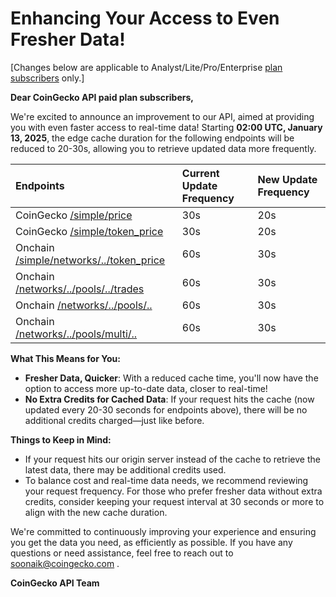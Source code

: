 # Enhancing Your Access to Even Fresher Data!

[Changes below are applicable to Analyst/Lite/Pro/Enterprise [plan subscribers](https://www.coingecko.com/en/api/pricing) only.]

**Dear CoinGecko API paid plan subscribers,**

We're excited to announce an improvement to our API, aimed at providing you with even faster access to real-time data! Starting **02:00 UTC, January 13, 2025**, the edge cache duration for the following endpoints will be reduced to 20-30s, allowing you to retrieve updated data more frequently.

| Endpoints                                                                                                 | Current Update Frequency | New Update Frequency |
| :-------------------------------------------------------------------------------------------------------- | :----------------------- | :------------------- |
| CoinGecko [/simple/price](https://docs.coingecko.com/reference/simple-price)                              | 30s                      | 20s                  |
| CoinGecko [/simple/token_price](https://docs.coingecko.com/reference/simple-token-price)                 | 30s                      | 20s                  |
| Onchain [/simple/networks/../token_price](https://docs.coingecko.com/reference/onchain-simple-price)     | 60s                      | 30s                  |
| Onchain [/networks/../pools/../trades](https://docs.coingecko.com/reference/pool-trades-contract-address) | 60s                      | 30s                  |
| Onchain [/networks/../pools/..](https://docs.coingecko.com/reference/pool-address)                        | 60s                      | 30s                  |
| Onchain [/networks/../pools/multi/..](https://docs.coingecko.com/reference/pools-addresses)               | 60s                      | 30s                  |

**What This Means for You:**

* **Fresher Data, Quicker**: With a reduced cache time, you'll now have the option to access more up-to-date data, closer to real-time!
* **No Extra Credits for Cached Data**: If your request hits the cache (now updated every 20-30 seconds for endpoints above), there will be no additional credits charged—just like before.

**Things to Keep in Mind:**

* If your request hits our origin server instead of the cache to retrieve the latest data, there may be additional credits used.
* To balance cost and real-time data needs, we recommend reviewing your request frequency. For those who prefer fresher data without extra credits, consider keeping your request interval at 30 seconds or more to align with the new cache duration.

We're committed to continuously improving your experience and ensuring you get the data you need, as efficiently as possible. If you have any questions or need assistance, feel free to reach out to [soonaik@coingecko.com](mailto:soonaik@coingecko.com) .

**CoinGecko API Team**